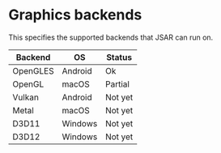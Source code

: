 # Graphics backends

This specifies the supported backends that JSAR can run on.

| Backend  | OS      | Status    |
|----------|---------|-----------|
| OpenGLES | Android | Ok        |
| OpenGL   | macOS   | Partial   |
| Vulkan   | Android | Not yet   |
| Metal    | macOS   | Not yet   |
| D3D11    | Windows | Not yet   |
| D3D12    | Windows | Not yet   |
